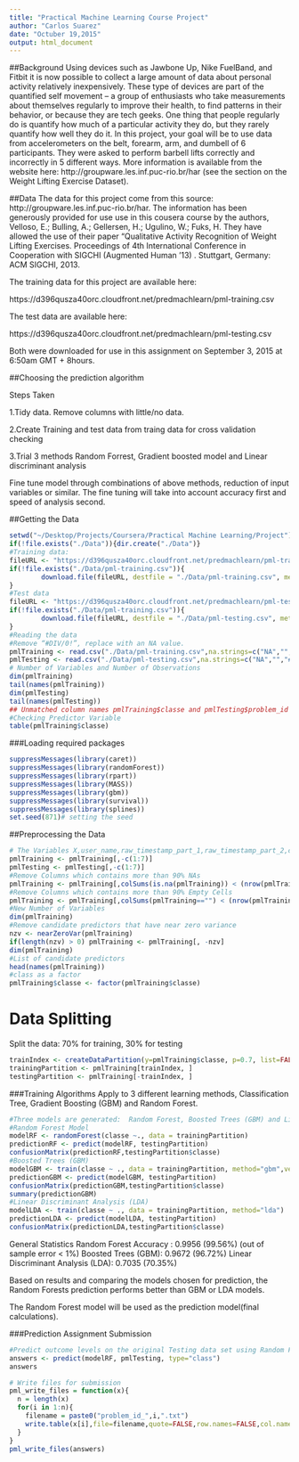 ```yaml
---
title: "Practical Machine Learning Course Project"
author: "Carlos Suarez"
date: "Octuber 19,2015"
output: html_document
---
```


##Background
Using devices such as Jawbone Up, Nike FuelBand, and Fitbit it is now possible to collect a large amount of data about personal activity relatively inexpensively. These type of devices are part of the quantified self movement – a group of enthusiasts who take measurements about themselves regularly to improve their health, to find patterns in their behavior, or because they are tech geeks. One thing that people regularly do is quantify how much of a particular activity they do, but they rarely quantify how well they do it. In this project, your goal will be to use data from accelerometers on the belt, forearm, arm, and dumbell of 6 participants. They were asked to perform barbell lifts correctly and incorrectly in 5 different ways. More information is available from the website here: http://groupware.les.inf.puc-rio.br/har (see the section on the Weight Lifting Exercise Dataset).

##Data
The data for this project come from this source: http://groupware.les.inf.puc-rio.br/har. The information has been generously provided for use use in this cousera course by the authors, Velloso, E.; Bulling, A.; Gellersen, H.; Ugulino, W.; Fuks, H. They have allowed the use of their paper “Qualitative Activity Recognition of Weight Lifting Exercises. Proceedings of 4th International Conference in Cooperation with SIGCHI (Augmented Human ’13) . Stuttgart, Germany: ACM SIGCHI, 2013.

The training data for this project are available here:

https://d396qusza40orc.cloudfront.net/predmachlearn/pml-training.csv

The test data are available here:

https://d396qusza40orc.cloudfront.net/predmachlearn/pml-testing.csv

Both were downloaded for use in this assignment on September 3, 2015 at 6:50am GMT + 8hours.

##Choosing the prediction algorithm

Steps Taken

1.Tidy data. Remove columns with little/no data.

2.Create Training and test data from traing data for cross validation checking

3.Trial 3 methods Random Forrest, Gradient boosted model and Linear discriminant analysis

Fine tune model through combinations of above methods, reduction of input variables or similar. The fine tuning will take into account accuracy first and speed of analysis second.

##Getting the Data
```r
setwd("~/Desktop/Projects/Coursera/Practical Machine Learning/Project")
if(!file.exists("./Data")){dir.create("./Data")}
#Training data:
fileURL <- "https://d396qusza40orc.cloudfront.net/predmachlearn/pml-training.csv"
if(!file.exists("./Data/pml-training.csv")){
        download.file(fileURL, destfile = "./Data/pml-training.csv", method = "curl")
}
#Test data
fileURL <- "https://d396qusza40orc.cloudfront.net/predmachlearn/pml-testing.csv"
if(!file.exists("./Data/pml-training.csv")){
        download.file(fileURL, destfile = "./Data/pml-testing.csv", method = "curl")
}
#Reading the data
#Remove “#DIV/0!”, replace with an NA value.
pmlTraining <- read.csv("./Data/pml-training.csv",na.strings=c("NA","","#DIV/0!"),header=T)
pmlTesting <- read.csv("./Data/pml-testing.csv",na.strings=c("NA","","#DIV/0!"),header=T)
# Number of Variables and Number of Observations
dim(pmlTraining)
tail(names(pmlTraining))
dim(pmlTesting)
tail(names(pmlTesting))
## Unmatched column names pmlTraining$classe and pmlTesting$problem_id
#Checking Predictor Variable
table(pmlTraining$classe)
```
###Loading required packages
```r
suppressMessages(library(caret))
suppressMessages(library(randomForest))
suppressMessages(library(rpart))
suppressMessages(library(MASS))
suppressMessages(library(gbm))
suppressMessages(library(survival))
suppressMessages(library(splines))
set.seed(871)# setting the seed
```

##Preprocessing the Data
```r
# The Variables X,user_name,raw_timestamp_part_1,raw_timestamp_part_2,cvtd_timestamp,new_window,num_window are irrelevant for our analisys.
pmlTraining <- pmlTraining[,-c(1:7)]
pmlTesting <- pmlTesting[,-c(1:7)]
#Remove Columns which contains more than 90% NAs
pmlTraining <- pmlTraining[,colSums(is.na(pmlTraining)) < (nrow(pmlTraining)*0.90)]
#Remove Columns which contains more than 90% Empty Cells
pmlTraining <- pmlTraining[,colSums(pmlTraining=="") < (nrow(pmlTraining)*0.90)]
#New Number of Variables
dim(pmlTraining)
#Remove candidate predictors that have near zero variance
nzv <- nearZeroVar(pmlTraining)
if(length(nzv) > 0) pmlTraining <- pmlTraining[, -nzv]
dim(pmlTraining)
#List of candidate predictors
head(names(pmlTraining))
#class as a factor
pmlTraining$classe <- factor(pmlTraining$classe)
```

# Data Splitting
Split the data: 70% for training, 30% for testing
```r
trainIndex <- createDataPartition(y=pmlTraining$classe, p=0.7, list=FALSE)
trainingPartition <- pmlTraining[trainIndex, ] 
testingPartition <- pmlTraining[-trainIndex, ]
```
###Training Algorithms
Apply to 3 different learning methods, Classification Tree, Gradient Boosting (GBM) and Random Forest.

```r
#Three models are generated:  Random Forest, Boosted Trees (GBM) and Linear Discriminant Analysis (LDA)
#Random Forest Model
modelRF <- randomForest(classe ~., data = trainingPartition)
predictionRF <- predict(modelRF, testingPartition)
confusionMatrix(predictionRF,testingPartition$classe)
#Boosted Trees (GBM)
modelGBM <- train(classe ~ ., data = trainingPartition, method="gbm",verbose=F)
predictionGBM <- predict(modelGBM, testingPartition)
confusionMatrix(predictionGBM,testingPartition$classe)
summary(predictionGBM)
#Linear Discriminant Analysis (LDA)
modelLDA <- train(classe ~ ., data = trainingPartition, method="lda")
predictionLDA <- predict(modelLDA, testingPartition)
confusionMatrix(predictionLDA,testingPartition$classe)
```
General Statistics
       Random Forest Accuracy : 0.9956 (99.56%) (out of sample error < 1%)
       Boosted Trees (GBM): 0.9672 (96.72%)
       Linear Discriminant Analysis (LDA): 0.7035 (70.35%)
       
Based on results and comparing the models chosen for prediction, the Random Forests prediction performs better than GBM or LDA models. 

The Random Forest model will be used as the prediction model(final calculations).

###Prediction Assignment Submission

```r
#Predict outcome levels on the original Testing data set using Random Forest algorithm
answers <- predict(modelRF, pmlTesting, type="class")
answers
```
```r
# Write files for submission
pml_write_files = function(x){
  n = length(x)
  for(i in 1:n){
    filename = paste0("problem_id_",i,".txt")
    write.table(x[i],file=filename,quote=FALSE,row.names=FALSE,col.names=FALSE)
  }
}
pml_write_files(answers)
```




